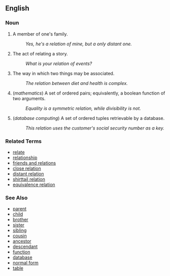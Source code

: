==English==

===Noun===
# A member of one's family.
#: ''Yes, he's a relation of mine, but a only distant one.''
# The act of relating a story.
#: ''What is your relation of events?''
# The way in which two things may be associated.
#: ''The relation between diet and health is complex.''
# (''mathematics'') A set of ordered pairs; equivalently, a boolean function of two arguments.
#: ''Equality is a symmetric relation, while divisibility is not.''
# (''database computing'') A set of ordered tuples retrievable by a database.
#: ''This relation uses the customer's social security number as a key.''

===Related Terms===
*[[relate]]
*[[relationship]]
*[[friends and relations]]
*[[close relation]]
*[[distant relation]]
*[[shirttail relation]]
*[[equivalence relation]]

===See Also===
*[[parent]]
*[[child]]
*[[brother]]
*[[sister]]
*[[sibling]]
*[[cousin]]
*[[ancestor]]
*[[descendant]]
*[[function]]
*[[database]]
*[[normal form]]
*[[table]]